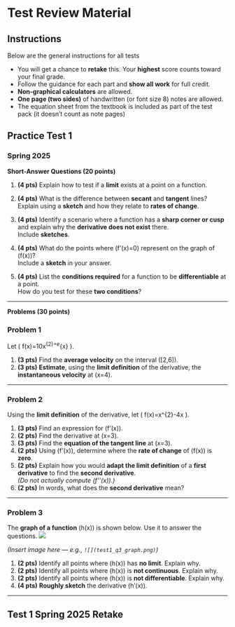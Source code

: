# Test Review Material

## Instructions
Below are the general instructions for all tests

- You will get a chance to **retake** this. Your **highest** score counts toward your final grade.  
- Follow the guidance for each part and **show all work** for full credit.  
- **Non-graphical calculators** are allowed.  
- **One page (two sides)** of handwritten (or font size 8) notes are allowed.
- The equation sheet from the textbook is included as part of the test pack (it doesn't count as note pages)


## Practice Test 1
### Spring 2025
**Short-Answer Questions (20 points)**

1. **(4 pts)** Explain how to test if a **limit** exists at a point on a function.

2. **(4 pts)** What is the difference between **secant** and **tangent** lines?  
   Explain using a **sketch** and how they relate to **rates of change**.

3. **(4 pts)** Identify a scenario where a function has a **sharp corner or cusp** and explain why the **derivative does not exist** there.  
   Include **sketches**.

4. **(4 pts)** What do the points where \(f'(x)=0\) represent on the graph of \(f(x)\)?  
   Include a **sketch** in your answer.

5. **(4 pts)** List the **conditions required** for a function to be **differentiable** at a point.  
   How do you test for these **two conditions**?

---

**Problems (30 points)**

### Problem 1

Let \( f(x)=10x^{2}+e^{x} \).

1. **(3 pts)** Find the **average velocity** on the interval \([2,6]\).  
2. **(3 pts)** **Estimate**, using the **limit definition** of the derivative, the **instantaneous velocity** at \(x=4\).

---

### Problem 2

Using the **limit definition** of the derivative, let \( f(x)=x^{2}-4x \).

1. **(3 pts)** Find an expression for \(f'(x)\).  
2. **(2 pts)** Find the derivative at \(x=3\).  
3. **(3 pts)** Find the **equation of the tangent line** at \(x=3\).  
4. **(2 pts)** Using \(f'(x)\), determine where the **rate of change** of \(f(x)\) is **zero**.  
5. **(2 pts)** Explain how you would **adapt the limit definition** of a **first derivative** to find the **second derivative**.  
   *(Do not actually compute \(f''(x)\).)*  
6. **(2 pts)** In words, what does the **second derivative** mean?

---

### Problem 3

The **graph of a function** \(h(x)\) is shown below. Use it to answer the questions.
![](images/test_1.png)

*(Insert image here — e.g., `![](test1_q3_graph.png)`)*

1. **(2 pts)** Identify all points where \(h(x)\) has **no limit**. Explain why.  
2. **(2 pts)** Identify all points where \(h(x)\) is **not continuous**. Explain why.  
3. **(2 pts)** Identify all points where \(h(x)\) is **not differentiable**. Explain why.  
4. **(4 pts)** **Roughly sketch** the derivative \(h'(x)\).

---

<!-- Optional section for derivative/formula sheet if desired -->

## Test 1 Spring 2025 Retake
